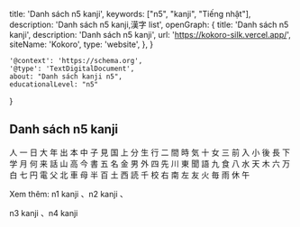   title: 'Danh sách n5 kanji',
  keywords: ["n5", "kanji", "Tiếng nhật"],
  description: 'Danh sách n5 kanji,漢字 list',
  openGraph: {
    title: 'Danh sách n5 kanji',
    description: 'Danh sách n5 kanji',
    url: 'https://kokoro-silk.vercel.app/',
    siteName: 'Kokoro',
    type: 'website',
  },
}

    '@context': 'https://schema.org',
    '@type': 'TextDigitalDocument',
    about: "Danh sách kanji n5",
    educationalLevel: "n5"
}

## Danh sách n5 kanji
<Link href="/post/人">人</Link>
<Link href="/post/一">一</Link>
<Link href="/post/日">日</Link>
<Link href="/post/大">大</Link>
<Link href="/post/年">年</Link>
<Link href="/post/出">出</Link>
<Link href="/post/本">本</Link>
<Link href="/post/中">中</Link>
<Link href="/post/子">子</Link>
<Link href="/post/見">見</Link>
<Link href="/post/国">国</Link>
<Link href="/post/上">上</Link>
<Link href="/post/分">分</Link>
<Link href="/post/生">生</Link>
<Link href="/post/行">行</Link>
<Link href="/post/二">二</Link>
<Link href="/post/間">間</Link>
<Link href="/post/時">時</Link>
<Link href="/post/気">気</Link>
<Link href="/post/十">十</Link>
<Link href="/post/女">女</Link>
<Link href="/post/三">三</Link>
<Link href="/post/前">前</Link>
<Link href="/post/入">入</Link>
<Link href="/post/小">小</Link>
<Link href="/post/後">後</Link>
<Link href="/post/長">長</Link>
<Link href="/post/下">下</Link>
<Link href="/post/学">学</Link>
<Link href="/post/月">月</Link>
<Link href="/post/何">何</Link>
<Link href="/post/来">来</Link>
<Link href="/post/話">話</Link>
<Link href="/post/山">山</Link>
<Link href="/post/高">高</Link>
<Link href="/post/今">今</Link>
<Link href="/post/書">書</Link>
<Link href="/post/五">五</Link>
<Link href="/post/名">名</Link>
<Link href="/post/金">金</Link>
<Link href="/post/男">男</Link>
<Link href="/post/外">外</Link>
<Link href="/post/四">四</Link>
<Link href="/post/先">先</Link>
<Link href="/post/川">川</Link>
<Link href="/post/東">東</Link>
<Link href="/post/聞">聞</Link>
<Link href="/post/語">語</Link>
<Link href="/post/九">九</Link>
<Link href="/post/食">食</Link>
<Link href="/post/八">八</Link>
<Link href="/post/水">水</Link>
<Link href="/post/天">天</Link>
<Link href="/post/木">木</Link>
<Link href="/post/六">六</Link>
<Link href="/post/万">万</Link>
<Link href="/post/白">白</Link>
<Link href="/post/七">七</Link>
<Link href="/post/円">円</Link>
<Link href="/post/電">電</Link>
<Link href="/post/父">父</Link>
<Link href="/post/北">北</Link>
<Link href="/post/車">車</Link>
<Link href="/post/母">母</Link>
<Link href="/post/半">半</Link>
<Link href="/post/百">百</Link>
<Link href="/post/土">土</Link>
<Link href="/post/西">西</Link>
<Link href="/post/読">読</Link>
<Link href="/post/千">千</Link>
<Link href="/post/校">校</Link>
<Link href="/post/右">右</Link>
<Link href="/post/南">南</Link>
<Link href="/post/左">左</Link>
<Link href="/post/友">友</Link>
<Link href="/post/火">火</Link>
<Link href="/post/毎">毎</Link>
<Link href="/post/雨">雨</Link>
<Link href="/post/休">休</Link>
<Link href="/post/午">午</Link>

Xem thêm: <Link href="/subject/N1_1">n1 kanji </Link>、<Link href="/subject/N2">n2 kanji </Link>、
<Link href="/subject/N3">n3 kanji </Link>、<Link href="/subject/N4">n4 kanji </Link>